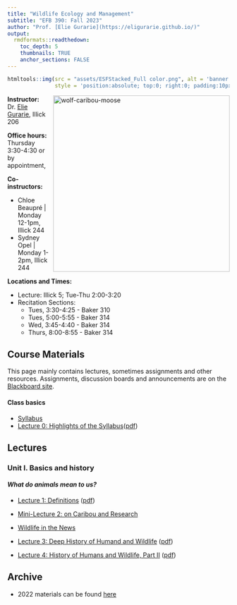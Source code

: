 ```yaml
---
title: "Wildlife Ecology and Management"
subtitle: "EFB 390: Fall 2023"
author: "Prof. [Elie Gurarie](https://eligurarie.github.io/)"
output: 
  rmdformats::readthedown:
    toc_depth: 5
    thumbnails: TRUE
    anchor_sections: FALSE
---
```



```r
htmltools::img(src = "assets/ESFStacked_Full color.png", alt = 'banner', 
               style = 'position:absolute; top:0; right:0; padding:10px; width:150px')
```

<img src="assets/moose.jpg" alt="wolf-caribou-moose" style="width:400px" align="right"/>

**Instructor:** Dr. [Elie Gurarie](https://www.esf.edu/faculty/gurarie/), Illick 206

**Office hours:**  Thursday 3:30-4:30 or by appointment, 

**Co-instructors:** 

- Chloe Beaupré | Monday 12-1pm, Illick 244
- Sydney Opel | Monday 1-2pm, Illick 244

**Locations and Times:** 

- Lecture: Illick 5; Tue-Thu 2:00-3:20
- Recitation Sections: 
  - Tues, 3:30-4:25 - Baker 310
  - Tues, 5:00-5:55 - Baker 314
  - Wed, 3:45-4:40 - Baker 314
  - Thurs, 8:00-8:55 - Baker 314


## Course Materials

This page mainly contains lectures, sometimes assignments and other resources.  Assignments, discussion boards and announcements are on the [Blackboard site](https://blackboard.syracuse.edu/ultra/courses/_507578_1/cl/outline).

#### Class basics

- [Syllabus](EFB390_Syllabus_2023.pdf)
- [Lecture 0: Highlights of the Syllabus](lectures/Lecture00/HighlightsOfTheSyllabus.html)([pdf](lectures/Lecture00/HighlightsOfTheSyllabus.pdf)) 


## Lectures

### Unit I. Basics and history
#### *What do animals mean to us?*

- [Lecture 1: Definitions](lectures/Lecture01/Lecture_Basics.html) ([pdf](lectures/Lecture01/Lecture_Basics.pdf))

- [Mini-Lecture 2: on Caribou and Research](lectures/Lecture02/ResearchAndCaribou.pdf) 

- [Wildlife in the News](lectures/Lecture03/WildlifeInTheNews.pdf)

- [Lecture 3: Deep History of Humand and Wildlife](lectures/Lecture03/Lecture03_DeepHistory.html) ([pdf](lectures/Lecture03/DeepHistory.pdf)) 

- [Lecture 4: History of Humans and Wildlife, Part II](lectures/Lecture04/Lecture04_HistoryPartII.html) ([pdf](lectures/Lecture04/HistoryPartII.pdf)) 

## Archive

- 2022 materials can be found [here](Archive2022/index_archive.html)
